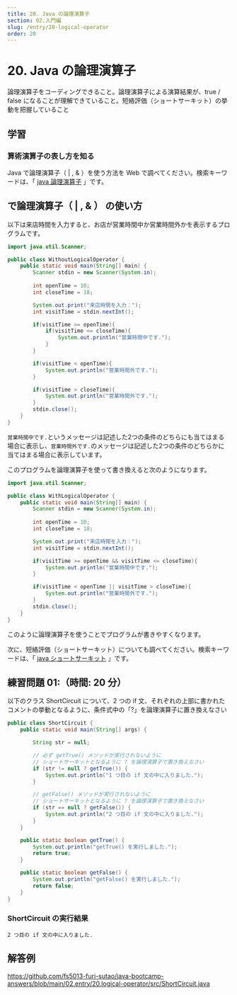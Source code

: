 ```yaml
---
title: 20. Java の論理演算子
section: 02.入門編
slug: /entry/20-logical-operator
order: 20
---
```


# 20. Java の論理演算子

<p className="goal">論理演算子をコーディングできること。論理演算子による演算結果が、true / false
  になることが理解できていること。短絡評価（ショートサーキット）の挙動を把握していること</p>

## 学習

### 算術演算子の表し方を知る

Java で論理演算子（ | , & ）を使う方法を Web で調べてください。検索キーワードは、「 [java 論理演算子](https://www.google.com/search?q=java+論理演算子) 」です。

## で論理演算子（ | , & ） の使い方

以下は来店時間を入力すると、お店が営業時間中か営業時間外かを表示するプログラムです。

```java
import java.util.Scanner;

public class WithoutLogicalOperator {
    public static void main(String[] main) {
        Scanner stdin = new Scanner(System.in);
        
        int openTime = 10;
        int closeTime = 18;

        System.out.print("来店時間を入力：");
        int visitTime = stdin.nextInt();

        if(visitTime >= openTime){
            if(visitTime <= closeTime){
                System.out.println("営業時間中です.");
            }
        }

        if(visitTime < openTime){
            System.out.println("営業時間外です.");
        }

        if(visitTime > closeTime){
            System.out.println("営業時間外です.");
        }
        stdin.close();
    }
}
```

`営業時間中です.`というメッセージは記述した2つの条件のどちらにも当てはまる場合に表示し、`営業時間外です.`のメッセージは記述した2つの条件のどちらかに当てはまる場合に表示しています。

このプログラムを論理演算子を使って書き換えると次のようになります。

```java
import java.util.Scanner;

public class WithLogicalOperator {
    public static void main(String[] main) {
        Scanner stdin = new Scanner(System.in);
        
        int openTime = 10;
        int closeTime = 18;

        System.out.print("来店時間を入力：");
        int visitTime = stdin.nextInt();

        if(visitTime >= openTime && visitTime <= closeTime){
            System.out.println("営業時間中です.");
        }

        if(visitTime < openTime || visitTime > closeTime){
            System.out.println("営業時間外です.");
        }
        stdin.close();
    }
}

```

このように論理演算子を使うことでプログラムが書きやすくなります。

次に、短絡評価（ショートサーキット）についても調べてください。検索キーワードは、「 [java ショートサーキット](https://www.google.com/search?q=java+ショートサーキット) 」です。

## 練習問題 01:（時間: 20 分）

以下のクラス ShortCircuit について、2 つの if 文、それぞれの上部に書かれたコメントの挙動となるように、条件式中の「?」を論理演算子に置き換えなさい

```java title=src/ShortCircuit.java
public class ShortCircuit {
    public static void main(String[] args) {

        String str = null;

        // 必ず getTrue() メソッドが実行されないように
        // ショートサーキットとなるように ? を論理演算子で置き換えなさい
        if (str != null ? getTrue()) {
            System.out.println("1 つ目の if 文の中に入りました.");
        }

        // getFalse() メソッドが実行されないように
        // ショートサーキットとなるように ? を論理演算子で置き換えなさい
        if (str == null ? getFalse()) {
            System.out.println("2 つ目の if 文の中に入りました.");
        }
    }

    public static boolean getTrue() {
        System.out.println("getTrue() を実行しました.");
        return true;
    }

    public static boolean getFalse() {
        System.out.println("getFalse() を実行しました.");
        return false;
    }
}
```

### ShortCircuit の実行結果

```
2 つ目の if 文の中に入りました.
```

## 解答例

https://github.com/fs5013-furi-sutao/java-bootcamp-answers/blob/main/02.entry/20.logical-operator/src/ShortCircuit.java

